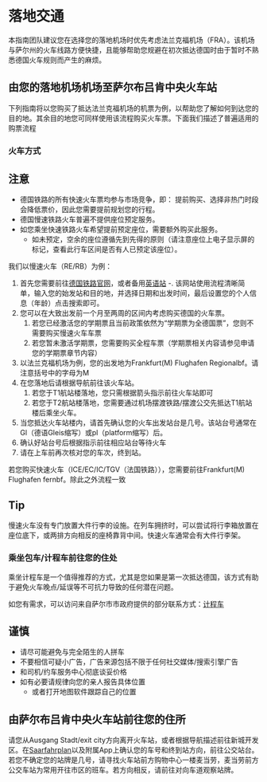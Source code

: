 # 落地交通

本指南团队建议您在选择您的落地机场时优先考虑法兰克福机场（FRA）。该机场与萨尔州的火车线路方便快捷，且能够帮助您规避在初次抵达德国时由于暂时不熟悉德国火车规则而产生的麻烦。

## 由您的落地机场机场至萨尔布吕肯中央火车站

下列指南将以您购买了抵达法兰克福机场的机票为例，以帮助您了解如何到达您的目的地。其余目的地您可同样使用该流程购买火车票。下面我们描述了普遍适用的购票流程

### 火车方式

::: {.callout-tip}

# 注意

- 德国铁路的所有快速火车票均参与市场竞争，即： 提前购买、选择非热门时段会降低票价，因此您需要提前规划您的行程。
- 德国慢速铁路火车普遍不提供座位预定服务。
- 如您乘坐快速铁路火车希望提前预定座位，需要额外购买此服务。
   - 如未预定，空余的座位遵循先到先得的原则（请注意座位上电子显示屏的标记，查看此行车区间是否有人已预定该座位）。
:::

我们以慢速火车（RE/RB）为例：


1. 首先您需要前往[德国铁路官网](bahn.de)，或者备用[英语站](https://int.bahn.de/en?dbkanal_007=sprachauswahl-en)
   -. 该网站使用流程清晰简单，输入您的始发站和目的地，并选择日期和出发时间，最后设置您的个人信息（年龄）点击搜索即可。
2. 您可以在大致出发前一个月至两周的区间内考虑购买德国的火车票。
   1. 若您已经激活您的学期票且当前政策依然为“学期票为全德国票”，您则不需要购买慢速火车车票
   2. 若您暂未激活学期票，您需要购买全程车票（学期票相关内容请参见申请您的学期票章节内容）
3. 以法兰克福机场为例，您的出发地为Frankfurt(M) Flughafen Regionalbf。请注意括号中的字母为M
4. 在您落地后请根据导航前往该火车站。
   1. 若您于T1航站楼落地，您只需根据箭头指示前往火车站即可
   2. 若您于T2航站楼落地，您需要通过机场摆渡铁路/摆渡公交先抵达T1航站楼后乘坐火车。
5. 当您抵达火车站楼内，请首先确认您的火车出发站台是几号。该站台号通常在Gl（德语Gleis缩写）或pl（platform缩写）后。
6. 确认好站台号后根据指示前往相应站台等待火车
7. 请在上车前再次核对您的车次，终到站。

若您购买快速火车（ICE/EC/IC/TGV（法国铁路）），您需要前往Frankfurt(M) Flughafen fernbf。除此之外流程一致

::: {.callout-tip}

# Tip

慢速火车没有专门放置大件行李的设施。在列车拥挤时，可以尝试将行李箱放置在座位底下，或两排方向相反的座椅靠背中间。快速火车通常会有大件行李架。
:::

### 乘坐包车/计程车前往您的住处

乘坐计程车是一个值得推荐的方式，尤其是您如果是第一次抵达德国，该方式有助于避免火车晚点/延误等不可抗力导致的任何潜在问题。

如您有需求，可以访问来自萨尔市市政府提供的部分联系方式：[计程车](https://www.saarbruecken.de/leben_in_saarbruecken/einkaufen/parken/taxistaende)

::: {.callout-tip}
# 谨慎

- 请尽可能避免与完全陌生的人拼车
- 不要相信可疑小广告，广告来源包括不限于任何社交媒体/搜索引擎广告
- 和司机/约车服务中心彻底谈妥价格
- 如有必要请规律向您的亲人报告具体位置
  - 或者打开地图软件跟踪自己的位置
:::

## 由萨尔布吕肯中央火车站前往您的住所

请您从Ausgang Stadt/exit city方向离开火车站，或者根据导航描述前往新城开发区。在[Saarfahrplan](https://saarvv.de/fahrplan/fahrplanauskunft/)以及附属App上确认您的车号和终到站方向，前往公交站台。若您不确定您的站牌是几号，请寻找火车站前方购物中心一楼麦当劳，麦当劳前方公交车站为常用开往市区的班车。若方向相反，请前往对向车道观察站牌。
